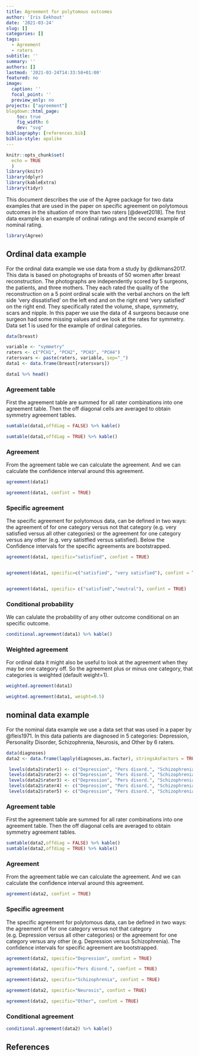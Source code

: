 ```yaml
---
title: Agreement for polytomous outcomes
author: 'Iris Eekhout'
date: '2021-03-24'
slug: []
categories: []
tags:
  - Agreement
  - raters
subtitle: ''
summary: ''
authors: []
lastmod: '2021-03-24T14:33:58+01:00'
featured: no
image:
  caption: ''
  focal_point: ''
  preview_only: no
projects: ["agreement"]
blogdown::html_page:
    toc: true
    fig_width: 6
    dev: "svg"
bibliography: [references.bib]
biblio-style: apalike
---
```



```r
knitr::opts_chunk$set(
  echo = TRUE
  )
library(knitr)
library(dplyr)
library(kableExtra)
library(tidyr)
```

This document describes the use of the Agree package for two data examples that are used in the paper on specific agreement on polytomous outcomes in the situation of more than two raters [@devet2018]. The first data example is an example of ordinal ratings and the second example of nominal rating. 

```r
library(Agree)

```

## Ordinal data example
For the ordinal data example we use data from a study by @dikmans2017. This data is based on photographs of breasts of 50 women after breast reconstruction. The photographs are  independently scored by 5 surgeons, the patients, and three mothers. They each rated the quality of the reconstruction on a 5 point ordinal scale with the verbal anchors on the left side ‘very dissatisfied’ on the left end and on the right end ‘very satisfied’ on the right end. They specifically rated the volume, shape, symmetry, scars and nipple. In this paper we use the data of 4 surgeons because one surgeon had some missing values and we look at the rates for symmetry. Data set 1 is used for the example of ordinal categories.

```r
data(breast)

variable <- "symmetry"
raters <- c("PCH1", "PCH2", "PCH3", "PCH4")
ratersvars <- paste(raters, variable, sep="_")
data1 <- data.frame(breast[ratersvars])

data1 %>% head()

```

### Agreement table
First the agreement table are summed for all rater combinations into one agreement table. Then the off diagonal cells are averaged to obtain symmetry agreement tables. 

```r

sumtable(data1,offdiag = FALSE) %>% kable()

sumtable(data1,offdiag = TRUE) %>% kable()
```

### Agreement
From the agreement table we can calculate the agreement. And we can calculate the confidence interval around this agreement.
```r
agreement(data1)

agreement(data1, confint = TRUE)

```


### Specific agreement
The specific agreement for polytomous data, can be defined in two ways: the agreement of for one category versus not that category (e.g. very satisfied versus all other categories) or the agreement for one category versus any other (e.g. very satistfied versus satisfied). Below the Confidence intervals for the specific agreements are bootstrapped.


```r
agreement(data1, specific="satisfied", confint = TRUE)


agreement(data1, specific=c("satisfied", "very satisfied"), confint = TRUE)


agreement(data1, specific= c("satisfied","neutral"), confint = TRUE)

```


### Conditional probability
We can calulate the probability of any other outcome conditional on an specific outcome. 

```r
conditional.agreement(data1) %>% kable()
```


### Weighted agreement
For ordinal data it might also be useful to look at the agreement when they may be one category off. So the agreement plus or minus one category, that categories is weighted (default weight=1). 

```r
weighted.agreement(data1)

weighted.agreement(data1, weight=0.5)

```



## nominal data example
For the nominal data example we use a data set that was used in a paper by @fleis1971. In this data patients are diagnosed in 5 categories: Depression, Personality Disorder, Schizophrenia, Neurosis, and Other by 6 raters. 

```r

data(diagnoses) 
data2 <- data.frame(lapply(diagnoses,as.factor), stringsAsFactors = TRUE)

 levels(data2$rater1) <- c("Depression", "Pers disord.", "Schizophrenia", "Neurosis", "Other")
 levels(data2$rater2) <- c("Depression", "Pers disord.", "Schizophrenia", "Neurosis", "Other")
 levels(data2$rater3) <- c("Depression", "Pers disord.", "Schizophrenia", "Neurosis", "Other")
 levels(data2$rater4) <- c("Depression", "Pers disord.", "Schizophrenia", "Neurosis", "Other")
 levels(data2$rater5) <- c("Depression", "Pers disord.", "Schizophrenia", "Neurosis", "Other")


```


### Agreement table
First the agreement table are summed for all rater combinations into one agreement table. Then the off diagonal cells are averaged to obtain symmetry agreement tables. 

```r
sumtable(data2,offdiag = FALSE) %>% kable()
sumtable(data2,offdiag = TRUE) %>% kable()
```

### Agreement
From the agreement table we can calculate the agreement. And we can calculate the confidence interval around this agreement.
```r
agreement(data2, confint = TRUE)
```

### Specific agreement
The specific agreement for polytomous data, can be defined in two ways: the agreement of for one category versus not that category (e.g. Depression versus all other categories) or the agreement for one category versus any other (e.g. Depression versus Schizophrenia). The confidence intervals for specific agreement are bootstrapped.
```r
agreement(data2, specific="Depression", confint = TRUE)

agreement(data2, specific="Pers disord.", confint = TRUE)

agreement(data2, specific="Schizophrenia", confint = TRUE)

agreement(data2, specific="Neurosis", confint = TRUE)

agreement(data2, specific="Other", confint = TRUE)

```


### Conditional agreement

```r
conditional.agreement(data2) %>% kable()
```

## References

